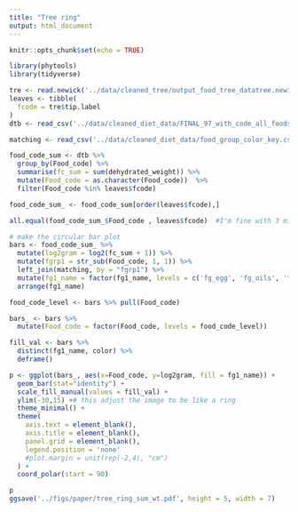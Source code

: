 ```yaml
---
title: "Tree ring"
output: html_document
---
```


```r
knitr::opts_chunk$set(echo = TRUE)
```

```r
library(phytools)
library(tidyverse)
```


```r
tre <- read.newick('../data/cleaned_tree/output_food_tree_datatree.newick')
leaves <- tibble(
  fcode = tre$tip.label
)
dtb <- read_csv('../data/cleaned_diet_data/FINAL_97_with_code_all_foods_drt_with_EN_finalized.csv')

matching <- read_csv('../data/cleaned_diet_data/food_group_color_key.csv', col_types = 'ccc')

food_code_sum <- dtb %>% 
  group_by(Food_code) %>% 
  summarise(fc_sum = sum(dehydrated_weight)) %>% 
  mutate(Food_code = as.character(Food_code))  %>% 
  filter(Food_code %in% leaves$fcode)

food_code_sum_ <- food_code_sum[order(leaves$fcode),]

all.equal(food_code_sum_$Food_code , leaves$fcode)  #I'm fine with 3 mismatches. they are very close anyway
```
```r
# make the circular bar plot
bars <- food_code_sum_ %>% 
  mutate(log2gram = log2(fc_sum + 1)) %>% 
  mutate(fgrp1 = str_sub(Food_code, 1, 1)) %>% 
  left_join(matching, by = "fgrp1") %>% 
  mutate(fg1_name = factor(fg1_name, levels = c('fg_egg', 'fg_oils', 'fg_legume', 'fg_fruit', 'fg_sweets', 'fg_milk','fg_meat', 'fg_veggie', 'fg_grain' ))) %>% 
  arrange(fg1_name)

food_code_level <- bars %>% pull(Food_code)

bars_ <- bars %>% 
  mutate(Food_code = factor(Food_code, levels = food_code_level))

fill_val <- bars %>% 
  distinct(fg1_name, color) %>% 
  deframe()
```
```r


p <- ggplot(bars_, aes(x=Food_code, y=log2gram, fill = fg1_name)) +  
  geom_bar(stat="identity") +
  scale_fill_manual(values = fill_val) +
  ylim(-30,15) +# this adjust the image to be like a ring
  theme_minimal() +
  theme(
    axis.text = element_blank(),
    axis.title = element_blank(),
    panel.grid = element_blank(),
    legend.position = 'none'
    #plot.margin = unit(rep(-2,4), "cm")    
  ) +
  coord_polar(start = 90)

p
ggsave('../figs/paper/tree_ring_sum_wt.pdf', height = 5, width = 7)
  
```

